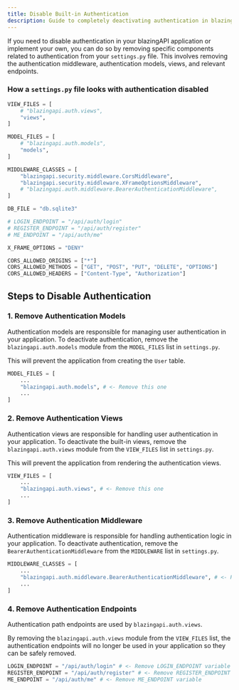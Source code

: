 ```yaml
---
title: Disable Built-in Authentication
description: Guide to completely deactivating authentication in blazingAPI by modifying `settings.py`.
---
```


If you need to disable authentication in your blazingAPI application or implement your own, you can do so by removing specific components related to authentication from your `settings.py` file. This involves removing the authentication middleware, authentication models, views, and relevant endpoints.

### How a `settings.py` file looks with authentication disabled

```python
VIEW_FILES = [
    # "blazingapi.auth.views",
    "views",
]

MODEL_FILES = [
    # "blazingapi.auth.models",
    "models",
]

MIDDLEWARE_CLASSES = [
    "blazingapi.security.middleware.CorsMiddleware",
    "blazingapi.security.middleware.XFrameOptionsMiddleware",
    # "blazingapi.auth.middleware.BearerAuthenticationMiddleware",
]

DB_FILE = "db.sqlite3"

# LOGIN_ENDPOINT = "/api/auth/login"
# REGISTER_ENDPOINT = "/api/auth/register"
# ME_ENDPOINT = "/api/auth/me"

X_FRAME_OPTIONS = "DENY"

CORS_ALLOWED_ORIGINS = ["*"]
CORS_ALLOWED_METHODS = ["GET", "POST", "PUT", "DELETE", "OPTIONS"]
CORS_ALLOWED_HEADERS = ["Content-Type", "Authorization"]
```

## Steps to Disable Authentication

### 1. Remove Authentication Models

Authentication models are responsible for managing user authentication in your application. To deactivate authentication, remove the `blazingapi.auth.models` module from the `MODEL_FILES` list in `settings.py`.

This will prevent the application from creating the `User` table.

```python
MODEL_FILES = [
    ...
    "blazingapi.auth.models", # <- Remove this one
    ...
]
```

### 2. Remove Authentication Views

Authentication views are responsible for handling user authentication in your application. To deactivate the built-in views, remove the `blazingapi.auth.views` module from the `VIEW_FILES` list in `settings.py`.

This will prevent the application from rendering the authentication views.

```python
VIEW_FILES = [
    ...
    "blazingapi.auth.views", # <- Remove this one
    ...
]
```

### 3. Remove Authentication Middleware

Authentication middleware is responsible for handling authentication logic in your application. To deactivate authentication, remove the `BearerAuthenticationMiddleware` from the `MIDDLEWARE` list in `settings.py`.

```python
MIDDLEWARE_CLASSES = [
    ...
    "blazingapi.auth.middleware.BearerAuthenticationMiddleware", # <- Remove this one
    ...
]
```

### 4. Remove Authentication Endpoints

Authentication path endpoints are used by `blazingapi.auth.views`.

By removing the `blazingapi.auth.views` module from the `VIEW_FILES` list, the authentication endpoints will no longer be used in your application so they can be safely removed.

```python
LOGIN_ENDPOINT = "/api/auth/login" # <- Remove LOGIN_ENDPOINT variable
REGISTER_ENDPOINT = "/api/auth/register" # <- Remove REGISTER_ENDPOINT variable
ME_ENDPOINT = "/api/auth/me" # <- Remove ME_ENDPOINT variable
```